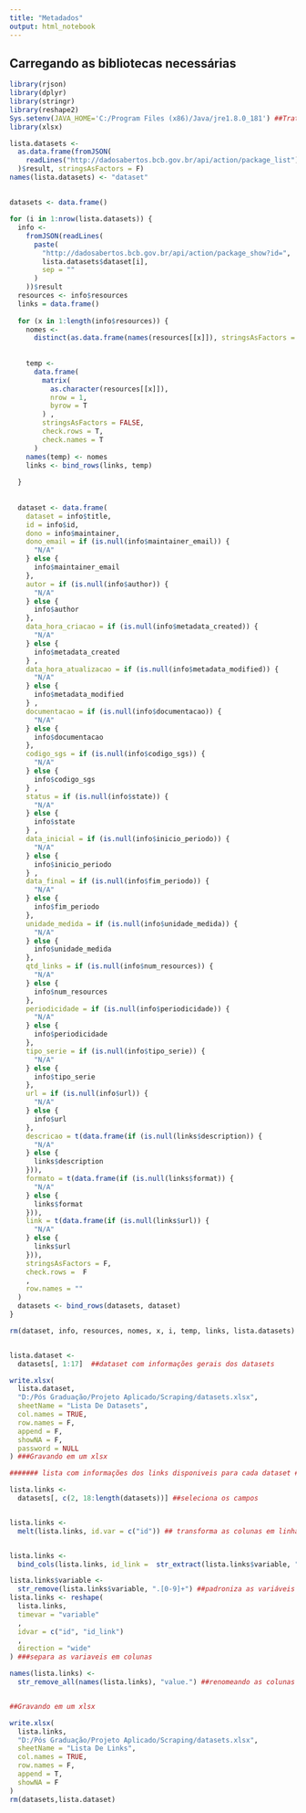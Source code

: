 ```yaml
---
title: "Metadados"
output: html_notebook
---
```


## Carregando as bibliotecas necessárias  

```r
library(rjson)
library(dplyr)
library(stringr)
library(reshape2)
Sys.setenv(JAVA_HOME='C:/Program Files (x86)/Java/jre1.8.0_181') ##Tratando erro do java não encontrado
library(xlsx)
```


```r

lista.datasets <-
  as.data.frame(fromJSON(
    readLines("http://dadosabertos.bcb.gov.br/api/action/package_list")
  )$result, stringsAsFactors = F)
names(lista.datasets) <- "dataset"

```

##

```r
datasets <- data.frame()

for (i in 1:nrow(lista.datasets)) {
  info <-
    fromJSON(readLines(
      paste(
        "http://dadosabertos.bcb.gov.br/api/action/package_show?id=",
        lista.datasets$dataset[i],
        sep = ""
      )
    ))$result
  resources <- info$resources
  links = data.frame()
  
  for (x in 1:length(info$resources)) {
    nomes <-
      distinct(as.data.frame(names(resources[[x]]), stringsAsFactors = F))[, 1]
    
    
    temp <-
      data.frame(
        matrix(
          as.character(resources[[x]]),
          nrow = 1,
          byrow = T
        ) ,
        stringsAsFactors = FALSE,
        check.rows = T,
        check.names = T
      )
    names(temp) <- nomes
    links <- bind_rows(links, temp)
    
  }
  
  
  dataset <- data.frame(
    dataset = info$title,
    id = info$id,
    dono = info$maintainer,
    dono_email = if (is.null(info$maintainer_email)) {
      "N/A"
    } else {
      info$maintainer_email
    },
    autor = if (is.null(info$author)) {
      "N/A"
    } else {
      info$author
    },
    data_hora_criacao = if (is.null(info$metadata_created)) {
      "N/A"
    } else {
      info$metadata_created
    } ,
    data_hora_atualizacao = if (is.null(info$metadata_modified)) {
      "N/A"
    } else {
      info$metadata_modified
    } ,
    documentacao = if (is.null(info$documentacao)) {
      "N/A"
    } else {
      info$documentacao
    },
    codigo_sgs = if (is.null(info$codigo_sgs)) {
      "N/A"
    } else {
      info$codigo_sgs
    } ,
    status = if (is.null(info$state)) {
      "N/A"
    } else {
      info$state
    } ,
    data_inicial = if (is.null(info$inicio_periodo)) {
      "N/A"
    } else {
      info$inicio_periodo
    } ,
    data_final = if (is.null(info$fim_periodo)) {
      "N/A"
    } else {
      info$fim_periodo
    },
    unidade_medida = if (is.null(info$unidade_medida)) {
      "N/A"
    } else {
      info$unidade_medida
    },
    qtd_links = if (is.null(info$num_resources)) {
      "N/A"
    } else {
      info$num_resources
    },
    periodicidade = if (is.null(info$periodicidade)) {
      "N/A"
    } else {
      info$periodicidade
    },
    tipo_serie = if (is.null(info$tipo_serie)) {
      "N/A"
    } else {
      info$tipo_serie
    },
    url = if (is.null(info$url)) {
      "N/A"
    } else {
      info$url
    },
    descricao = t(data.frame(if (is.null(links$description)) {
      "N/A"
    } else {
      links$description
    })),
    formato = t(data.frame(if (is.null(links$format)) {
      "N/A"
    } else {
      links$format
    })),
    link = t(data.frame(if (is.null(links$url)) {
      "N/A"
    } else {
      links$url
    })),
    stringsAsFactors = F,
    check.rows =  F
    ,
    row.names = ""
  )
  datasets <- bind_rows(datasets, dataset)
}

rm(dataset, info, resources, nomes, x, i, temp, links, lista.datasets) ##removendo variáveis que não serão utilizadas daqui pra frente


lista.dataset <-
  datasets[, 1:17]  ##dataset com informações gerais dos datasets

write.xlsx(
  lista.dataset,
  "D:/Pós Graduação/Projeto Aplicado/Scraping/datasets.xlsx",
  sheetName = "Lista De Datasets",
  col.names = TRUE,
  row.names = F,
  append = F,
  showNA = F,
  password = NULL
) ###Gravando em um xlsx

####### lista com informações dos links disponiveis para cada dataset #######

lista.links <-
  datasets[, c(2, 18:length(datasets))] ##seleciona os campos


lista.links <-
  melt(lista.links, id.var = c("id")) ## transforma as colunas em linhas


lista.links <-
  bind_cols(lista.links, id_link =  str_extract(lista.links$variable, "[0-9]+"))

lista.links$variable <-
  str_remove(lista.links$variable, ".[0-9]+") ##padroniza as variáveis
lista.links <- reshape(
  lista.links,
  timevar = "variable"
  ,
  idvar = c("id", "id_link")
  ,
  direction = "wide"
) ###separa as variaveis em colunas

names(lista.links) <-
  str_remove_all(names(lista.links), "value.") ##renomeando as colunas


##Gravando em um xlsx

write.xlsx(
  lista.links,
  "D:/Pós Graduação/Projeto Aplicado/Scraping/datasets.xlsx",
  sheetName = "Lista De Links",
  col.names = TRUE,
  row.names = F,
  append = T,
  showNA = F
)
rm(datasets,lista.dataset)


```

